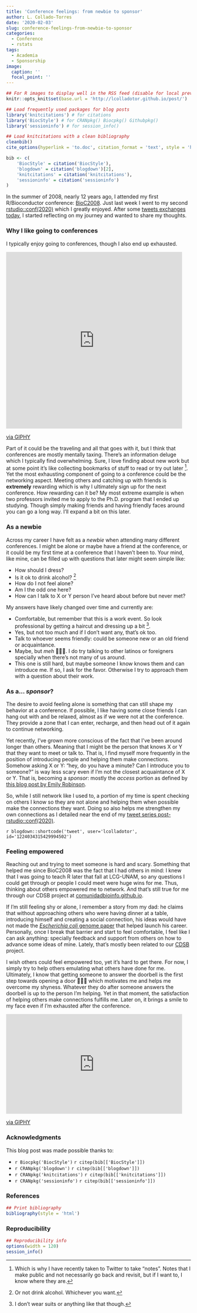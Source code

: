 ```yaml
---
title: 'Conference feelings: from newbie to sponsor'
author: L. Collado-Torres
date: '2020-02-03'
slug: conference-feelings-from-newbie-to-sponsor
categories:
  - Conference
  - rstats
tags:
  - Academia
  - Sponsorship
image:
  caption: ''
  focal_point: ''
---
```



```r
## For R images to display well in the RSS feed (disable for local preview)
knitr::opts_knit$set(base.url = 'http://lcolladotor.github.io/post/')

## Load frequently used packages for blog posts
library('knitcitations') # for citations
library('BiocStyle') # for CRANpkg() Biocpkg() Githubpkg()
library('sessioninfo') # for session_info()

## Load knitcitations with a clean bibliography
cleanbib()
cite_options(hyperlink = 'to.doc', citation_format = 'text', style = 'html')

bib <- c(
    'BiocStyle' = citation('BiocStyle'),
    'blogdown' = citation('blogdown')[2],
    'knitcitations' = citation('knitcitations'),
    'sessioninfo' = citation('sessioninfo')
)
```


In the summer of 2008, nearly 12 years ago, I attended my first R/Bioconductor conference: [BioC2008](https://bioconductor.org/help/course-materials/2008/BioC2008/). Just last week I went to my second [rstudio::conf(2020)](https://rstudio.com/conference/) which I greatly enjoyed. After some [tweets exchanges today](https://twitter.com/lcolladotor/status/1224512627017244673?s=20), I started reflecting on my journey and wanted to share my thoughts.

### Why I like going to conferences

I typically enjoy going to conferences, though I also end up exhausted. 

<iframe src="https://giphy.com/embed/l3V0p1WFoSIrzPLW0" width="480" height="480" frameBorder="0" class="giphy-embed" allowFullScreen></iframe><p><a href="https://giphy.com/gifs/l3V0p1WFoSIrzPLW0">via GIPHY</a></p>

Part of it could be the traveling and all that goes with it, but I think that conferences are mostly mentally taxing. There's an information deluge which I typically find overwhelming. Sure, I love finding about new work but at some point it's like collecting bookmarks of stuff to read or try out later ^[Which is why I have recently taken to Twitter to take "notes". Notes that I make public and not necessarily go back and revisit, but if I want to, I know where they are.]. Yet the most exhausting component of going to a conference could be the networking aspect. Meeting others and catching up with friends is __extremely__ rewarding which is why I ultimately sign up for the next conference. How rewarding can it be? My most extreme example is when two professors invited me to apply to the Ph.D. program that I ended up studying. Though simply making friends and having friendly faces around you can go a long way. I'll expand a bit on this later.


### As a newbie

Across my career I have felt as a _newbie_ when attending many different conferences. I might be alone or maybe have a friend at the conference, or it could be my first time at a conference that I haven't been to. Your mind, like mine, can be filled up with questions that later might seem simple like:

* How should I dress?
* Is it ok to drink alcohol? ^[Or not drink alcohol. Whichever you want.]
* How do I not feel alone?
* Am I the odd one here?
* How can I talk to X or Y person I've heard about before but never met?

My answers have likely changed over time and currently are:

* Comfortable, but remember that this is a work event. So look professional by getting a haircut and dressing up a bit ^[I don't wear suits or anything like that though.].
* Yes, but not too much and if I don't want any, that's ok too.
* Talk to whoever seems friendly: could be someone new or an old friend or acquaintance. 
* Maybe, but _meh_ 🤷🏽‍♂️. I do try talking to other latinos or foreigners specially when there's not many of us around.
* This one is still hard, but maybe someone I know knows them and can introduce me. If so, I ask for the favor. Otherwise I try to approach them with a question about their work.

### As a... _sponsor_?

The desire to avoid feeling alone is something that can still shape my behavior at a conference. If possible, I like having some close friends I can hang out with and be relaxed, almost as if we were not at the conference. They provide a zone that I can enter, recharge, and then head out of it again to continue networking. 

Yet recently, I've grown more conscious of the fact that I've been around longer than others. Meaning that I might be the person that knows X or Y that they want to meet or talk to. That is, I find myself more frequently in the position of introducing people and helping them make connections. Somehow asking X or Y: "hey, do you have a minute? Can I introduce you to someone?" is way less scary even if I'm not the closest acquaintance of X or Y. That is, becoming a _sponsor_: mostly the _access_ portion as defined by [this blog post by Emily Robinson](https://hookedondata.org/the-importance-of-sponsorship/).

So, while I still network like I used to, a portion of my time is spent checking on others I know so they are not alone and helping them when possible make the connections they want. Doing so also helps me strengthen my own connections as I detailed near the end of my [tweet series post-rstudio::conf(2020)](https://twitter.com/lcolladotor/status/1224034242537119744?s=20).

`r blogdown::shortcode('tweet', user='lcolladotor', id='1224034315429994502')`

### Feeling empowered

Reaching out and trying to meet someone is hard and scary. Something that helped me since BioC2008 was the fact that I had others in mind: I knew that I was going to teach R later that fall at LCG-UNAM, so any questions I could get through or people I could meet were huge wins for me. Thus, thinking about others empowered me to network. And that's still true for me through our CDSB project at [comunidadbioinfo.github.io](https://comunidadbioinfo.github.io/). 

If I'm still feeling shy or alone, I remember a story from my dad: he claims that without approaching others who were having dinner at a table, introducing himself and creating a social connection, his ideas would have not made the [_Escherichia coli_ genome paper](https://www.ncbi.nlm.nih.gov/pubmed/9278503) that helped launch his career. Personally, once I break that barrier and start to feel comfortable, I feel like I can ask anything: specially feedback and support from others on how to advance some ideas of mine. Lately, that's mostly been related to our [CDSB](https://comunidadbioinfo.github.io/) project. 

I wish others could feel empowered too, yet it's hard to get there. For now, I simply try to help others emulating what others have done for me. Ultimately, I know that getting someone to answer the doorbell is the first step towards opening a door 🤗🙌🏾 which motivates me and helps me overcome my shyness. Whatever they do after someone answers the doorbell is up to the person I'm helping. Yet in that moment, the satisfaction of helping others make connections fulfills me. Later on, it brings a smile to my face even if I'm exhausted after the conference.

<iframe src="https://giphy.com/embed/jOyNf6zPoQ2UE" width="480" height="271" frameBorder="0" class="giphy-embed" allowFullScreen></iframe><p><a href="https://giphy.com/gifs/soccer-angry-mash-up-jOyNf6zPoQ2UE">via GIPHY</a></p>

### Acknowledgments


This blog post was made possible thanks to:

* `r Biocpkg('BiocStyle')` `r citep(bib[['BiocStyle']])`
* `r CRANpkg('blogdown')` `r citep(bib[['blogdown']])`
* `r CRANpkg('knitcitations')` `r citep(bib[['knitcitations']])`
* `r CRANpkg('sessioninfo')` `r citep(bib[['sessioninfo']])`

### References

```r
## Print bibliography
bibliography(style = 'html')
```

### Reproducibility

```r
## Reproducibility info
options(width = 120)
session_info()
```

